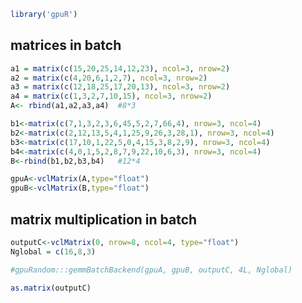 <!--
%\VignetteEngine{knitr::knitr}
%\VignetteIndexEntry{gemmBatch}
-->


```r
library('gpuR')
```

## matrices in batch

```r
a1 = matrix(c(15,20,25,14,12,23), ncol=3, nrow=2)
a2 = matrix(c(4,20,6,1,2,7), ncol=3, nrow=2)
a3 = matrix(c(12,18,25,17,20,13), ncol=3, nrow=2)
a4 = matrix(c(1,3,2,7,10,15), ncol=3, nrow=2)
A<- rbind(a1,a2,a3,a4)  #8*3

b1<-matrix(c(7,1,3,2,3,6,45,5,2,7,66,4), nrow=3, ncol=4)
b2<-matrix(c(2,12,13,5,4,1,25,9,26,3,28,1), nrow=3, ncol=4)
b3<-matrix(c(17,10,1,22,5,0,4,15,3,8,2,9), nrow=3, ncol=4)
b4<-matrix(c(4,0,1,5,2,8,7,9,22,10,6,3), nrow=3, ncol=4)
B<-rbind(b1,b2,b3,b4)   #12*4

gpuA<-vclMatrix(A,type="float")
gpuB<-vclMatrix(B,type="float")
```

## matrix multiplication in batch

```r
outputC<-vclMatrix(0, nrow=8, ncol=4, type="float")
Nglobal = c(16,8,3) 

#gpuRandom:::gemmBatchBackend(gpuA, gpuB, outputC, 4L, Nglobal)

as.matrix(outputC)

```

